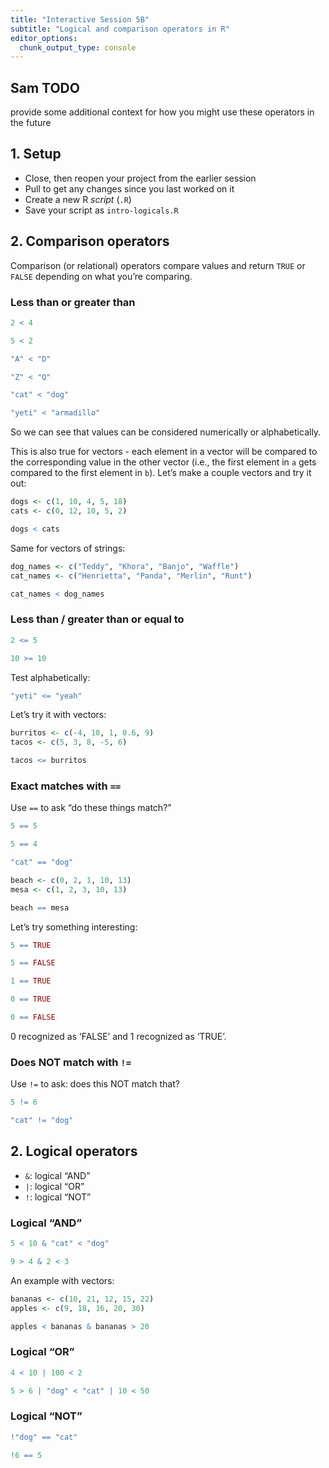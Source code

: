 ```yaml
---
title: "Interactive Session 5B"
subtitle: "Logical and comparison operators in R"
editor_options: 
  chunk_output_type: console
---
```


::: {.callout-important}
## Sam TODO
provide some additional context for how you might use these operators in the future
:::

## 1. Setup

- Close, then reopen your project from the earlier session
- Pull to get any changes since you last worked on it
- Create a new R *script* (`.R`) 
- Save your script as `intro-logicals.R`

## 2. Comparison operators

Comparison (or relational) operators compare values and return `TRUE` or `FALSE` depending on what you're comparing. 

### Less than or greater than

```r
2 < 4
```

```r
5 < 2
```

```r
"A" < "D"
```

```r
"Z" < "Q"
```

```r
"cat" < "dog"
```

```r
"yeti" < "armadillo"
```

So we can see that values can be considered numerically or alphabetically. 

This is also true for vectors - each element in a vector will be compared to the corresponding value in the other vector (i.e., the first element in `a` gets compared to the first element in `b`). Let's make a couple vectors and try it out: 

```r
dogs <- c(1, 10, 4, 5, 18)
cats <- c(0, 12, 10, 5, 2)

dogs < cats
```

Same for vectors of strings: 

```r
dog_names <- c("Teddy", "Khora", "Banjo", "Waffle")
cat_names <- c("Henrietta", "Panda", "Merlin", "Runt")

cat_names < dog_names
```

### Less than / greater than **or equal to**

```r
2 <= 5
```

```r
10 >= 10
```

Test alphabetically: 

```r
"yeti" <= "yeah"
```

Let's try it with vectors: 

```r
burritos <- c(-4, 10, 1, 0.6, 9)
tacos <- c(5, 3, 8, -5, 6)

tacos <= burritos
```

### Exact matches with `==`

Use `==` to ask "do these things match?" 

```r
5 == 5
```

```r
5 == 4
```

```r
"cat" == "dog"
```

```r
beach <- c(0, 2, 1, 10, 13)
mesa <- c(1, 2, 3, 10, 13)

beach == mesa
```

Let's try something interesting: 

```r
5 == TRUE

5 == FALSE

1 == TRUE

0 == TRUE

0 == FALSE
```

0 recognized as 'FALSE' and 1 recognized as 'TRUE'. 

### Does NOT match with `!=`

Use `!=` to ask: does this NOT match that?

```r
5 != 6
```

```r
"cat" != "dog"
```

## 2. Logical operators

- `&`: logical "AND"
- `|`: logical "OR"
- `!`: logical "NOT"

### Logical "AND"

```r
5 < 10 & "cat" < "dog"
```

```r
9 > 4 & 2 < 3
```

An example with vectors: 

```r
bananas <- c(10, 21, 12, 15, 22)
apples <- c(9, 18, 16, 20, 30)

apples < bananas & bananas > 20
```

### Logical "OR"

```r
4 < 10 | 100 < 2
```

```r
5 > 6 | "dog" < "cat" | 10 < 50
```

### Logical "NOT"

```r
!"dog" == "cat"

!6 == 5
```

